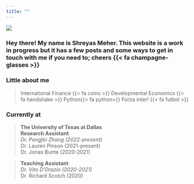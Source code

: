 ```yaml
---
title: ""
---
```


::: {#img-me .center}
![](headshot.jpg)
:::

::: center-text
### Hey there! My name is Shreyas Meher. This website is a work in progress but it has a few posts and some ways to get in touch with me if you need to; cheers {{< fa champagne-glasses >}}
:::

### Little about me

> International Finance {{< fa coins >}} Developmental Economics {{< fa handshake >}} Python{{< fa python>}} Forza inter! {{< fa futbol >}}

### Currently at

> **The University of Texas at Dallas** <br> **Research Assistant** <br> *Dr. Pengfei Zhang (2022-present)* <br> Dr. Lauren Pinson (2021-present) <br> Dr. Jonas Bunte (2020-2021)

> **Teaching Assistant** <br> *Dr. Vito D'Orazio (2020-2021)* <br> Dr. Richard Scotch (2020)
